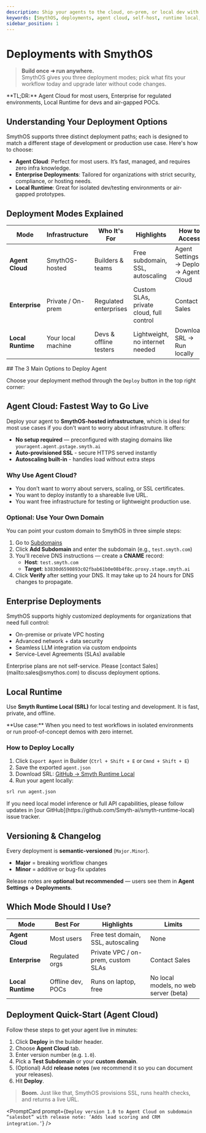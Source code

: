 ```yaml
---
description: Ship your agents to the cloud, on-prem, or local dev with version control and zero-downtime rollouts.
keywords: [SmythOS, deployments, agent cloud, self-host, runtime local, CI/CD]
sidebar_position: 1
---
```


# Deployments with SmythOS

> **Build once ➜ run anywhere.**  
> SmythOS gives you three deployment modes; pick what fits your workflow today and upgrade later without code changes.

<InfoCallout>
**TL;DR:** Agent Cloud for most users, Enterprise for regulated environments, Local Runtime for devs and air-gapped POCs.
</InfoCallout>

<Divider/>

## Understanding Your Deployment Options

SmythOS supports three distinct deployment paths; each is designed to match a different stage of development or production use case. Here's how to choose:

- **Agent Cloud**: Perfect for most users. It’s fast, managed, and requires zero infra knowledge.
- **Enterprise Deployments**: Tailored for organizations with strict security, compliance, or hosting needs.
- **Local Runtime**: Great for isolated dev/testing environments or air-gapped prototypes.

<Divider/>

## Deployment Modes Explained

| Mode              | Infrastructure     | Who It's For           | Highlights                               | How to Access                         |
| ----------------- | ------------------ | ---------------------- | ---------------------------------------- | ------------------------------------- |
| **Agent Cloud**   | SmythOS-hosted     | Builders & teams       | Free subdomain, SSL, autoscaling         | Agent Settings → Deploy → Agent Cloud |
| **Enterprise**    | Private / On-prem  | Regulated enterprises  | Custom SLAs, private cloud, full control | Contact Sales                         |
| **Local Runtime** | Your local machine | Devs & offline testers | Lightweight, no internet needed          | Download SRL → Run locally            |

<Divider/>
## The 3 Main Options to Deploy Agent

Choose your deployment method through the `Deploy` button in the top right corner:

## Agent Cloud: Fastest Way to Go Live

Deploy your agent to **SmythOS-hosted infrastructure**, which is ideal for most use cases if you don't want to worry about infrastruture. It offers:

* **No setup required** — preconfigured with staging domains like `youragent.agent.pstage.smyth.ai`
* **Auto-provisioned SSL** - secure HTTPS served instantly
* **Autoscaling built-in** - handles load without extra steps

### Why Use Agent Cloud?
- You don’t want to worry about servers, scaling, or SSL certificates.
- You want to deploy instantly to a shareable live URL.
- You want free infrastructure for testing or lightweight production use.

<Arcade src="https://demo.arcade.software/XsYTxEJvIx0uRY9nZqn1?embed&embed_mobile=tab&embed_desktop=inline&show_copy_link=true" title="Deployment | SmythOS" />

### Optional: Use Your Own Domain

You can point your custom domain to SmythOS in three simple steps:

1. Go to [Subdomains](https://app.smythos.com/domains)
2. Click **Add Subdomain** and enter the subdomain (e.g., `test.smyth.com`)
3. You'll receive DNS instructions — create a **CNAME** record:
   - **Host**: `test.smyth.com`
   - **Target**: `b3830d6590893c02fbab61b0e08b4f8c.proxy.stage.smyth.ai`
4. Click **Verify** after setting your DNS. It may take up to 24 hours for DNS changes to propagate.

<PromptCard prompt="Deploy to Agent Cloud using custom domain: support.acme.com" />

<Divider/>

## Enterprise Deployments

SmythOS supports highly customized deployments for organizations that need full control:

* On-premise or private VPC hosting
* Advanced network + data security
* Seamless LLM integration via custom endpoints
* Service-Level Agreements (SLAs) available

<WarningCallout>
Enterprise plans are not self-service. Please [contact Sales](mailto:sales@smythos.com) to discuss deployment options.
</WarningCallout>

<Divider/>

## Local Runtime

Use **Smyth Runtime Local (SRL)** for local testing and development. It is fast, private, and offline.

<InfoCallout>
**Use case:** When you need to test workflows in isolated environments or run proof-of-concept demos with zero internet.
</InfoCallout>

### How to Deploy Locally

1. Click `Export Agent` in Builder (`Ctrl + Shift + E` or `Cmnd + Shift + E`)
2. Save the exported `agent.json`
3. Download SRL: [GitHub → Smyth Runtime Local](https://github.com/Smyth-ai/smyth-runtime-local)
4. Run your agent locally:

```bash
srl run agent.json
```

<WarningCallout>
If you need local model inference or full API capabilities, please follow updates in [our GitHub](https://github.com/Smyth-ai/smyth-runtime-local) issue tracker.
</WarningCallout>

## Versioning & Changelog

Every deployment is **semantic-versioned** (`Major.Minor`).

- **Major** = breaking workflow changes
- **Minor** = additive or bug-fix updates

Release notes are **optional but recommended** — users see them in **Agent Settings → Deployments**.

<Divider/>

## Which Mode Should I Use?

| Mode            | Best For         | Highlights                                | Limits                                      |
|----------------|------------------|-------------------------------------------|---------------------------------------------|
| **Agent Cloud**  | Most users       | Free test domain, SSL, autoscaling        | None                                        |
| **Enterprise**   | Regulated orgs   | Private VPC / on-prem, custom SLAs        | Contact Sales                               |
| **Local Runtime**| Offline dev, POCs| Runs on laptop, free                      | No local models, no web server (beta)       |
<Divider/>

## Deployment Quick-Start (Agent Cloud)

Follow these steps to get your agent live in minutes:

1. Click **Deploy** in the builder header.
2. Choose **Agent Cloud** tab.
3. Enter version number (e.g. `1.0`).
4. Pick a **Test Subdomain** or your **custom domain**.
5. (Optional) Add **release notes** (we recommend it so you can document your releases).
6. Hit **Deploy**.

> **Boom.** Just like that, SmythOS provisions SSL, runs health checks, and returns a live URL.

<PromptCard prompt={`Deploy version 1.0 to Agent Cloud on subdomain “salesbot” with release note: ‘Adds lead scoring and CRM integration.’`} />


